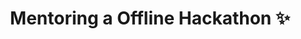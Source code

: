 ---
type: Blog
title: Mentoring a Offline Hackathon ✨
description: 
publishedDate: 2021/04/20
lastUpdatedDate: 2021/04/20
published: false
tags:
image:
---